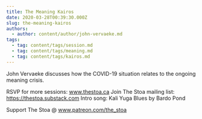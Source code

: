```yaml
---
title: The Meaning Kairos
date: 2020-03-28T00:39:30.000Z
slug: the-meaning-kairos
authors:
  - author: content/author/john-vervaeke.md
tags:
  - tag: content/tags/session.md
  - tag: content/tags/meaning.md
  - tag: content/tags/kairos.md
---
```


John Vervaeke discusses how the COVID-19 situation relates to the ongoing meaning crisis. 

RSVP for more sessions: www.thestoa.ca
Join The Stoa mailing list: https://thestoa.substack.com
Intro song: Kali Yuga Blues by Bardo Pond

Support The Stoa @ www.patreon.com/the_stoa
